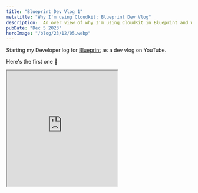 ```yaml
---
title: "Blueprint Dev Vlog 1"
metatitle: "Why I'm using Cloudkit: Blueprint Dev Vlog"
description:  An over view of why I'm using CloudKit in Blueprint and what I'm doing next
pubDate: "Dec 5 2023"
heroImage: "/blog/23/12/05.webp"
---
```


Starting my Developer log for [Blueprint](https://blueprint.heyjaywilson.com) as a dev vlog on YouTube. 

Here's the first one 🎉

<iframe class="w-full" height="315" src="https://www.youtube.com/embed/pM26bEIoRl4"></iframe>